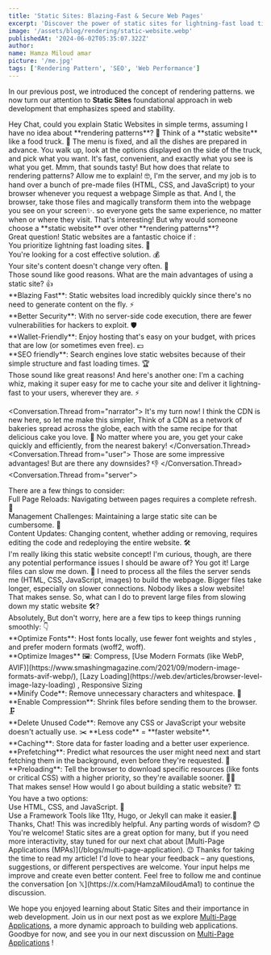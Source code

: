 ```yaml
---
title: 'Static Sites: Blazing-Fast & Secure Web Pages'
excerpt: 'Discover the power of static sites for lightning-fast load times, enhanced security, and SEO-friendly websites. Learn how they work and when to use them.'
image: '/assets/blog/rendering/static-website.webp'
publishedAt: '2024-06-02T05:35:07.322Z'
author:
name: Hamza Miloud amar
picture: '/me.jpg'
tags: ['Rendering Pattern', 'SEO', 'Web Performance']
---
```


In our previous post, we introduced the concept of rendering patterns. we now turn our attention to **Static Sites** foundational approach in web development that emphasizes speed and stability.

<Conversation>
  <Conversation.Thread from="user">
   Hey Chat, could you explain Static Websites in simple terms, assuming I have no idea about **rendering patterns**? 🤔
  </Conversation.Thread>
  <Conversation.Thread from="narrator">
    Think of a **static website** like a food truck. 🚚 The menu is fixed, and all the dishes are prepared in advance. You walk up, look at the options displayed on the side of the truck, and pick what you want. It's fast, convenient, and exactly what you see is what you get.
  </Conversation.Thread>
    <Conversation.Thread from="user">
    Mmm, that sounds tasty! But how does that relate to rendering patterns?
  </Conversation.Thread>
  <Conversation.Thread from="server">
    Allow me to explain! 🤓, I'm the server, and my job is to hand over a bunch of pre-made files (HTML, CSS, and JavaScript) to your browser whenever you request a webpage Simple as that. 
  </Conversation.Thread>
  <Conversation.Thread from="browser">
    And I, the browser, take those files and magically transform them
    into the webpage you see on your screen✨. so everyone gets the same experience, no matter when or
    where they visit.
  </Conversation.Thread>
  <Conversation.Thread from="user">
    That's interesting! But why would someone choose a **static website** over other **rendering patterns**?
  </Conversation.Thread>
  <Conversation.Thread from="server">
    <div>
      Great question! Static websites are a fantastic choice if :
    </div>
    <div> You prioritize lightning fast loading sites. 🚀 </div>
    <div> You're looking for a cost effective solution. 💰 </div>
    <div>Your site's content doesn't change very often. 📰 </div>
  </Conversation.Thread>
  <Conversation.Thread from="user">
    Those sound like good reasons. What are the main advantages of
    using a static site? 👍
  </Conversation.Thread>
  <Conversation.Thread from="server">
      <div> 
          **Blazing Fast**: Static
          websites load incredibly quickly since there's no need to generate
          content on the fly. ⚡ 
      </div>
      <div> 
          **Better Security**: With no server-side
          code execution, there are fewer vulnerabilities for hackers to
          exploit. 🛡️ 
      </div>
      <div> 
          **Wallet-Friendly**: Enjoy hosting that's easy on your budget, with prices that are low (or sometimes even free). 💵 
      </div>
      <div>
          **SEO friendly**: Search engines love static websites because of their simple structure and
          fast loading times. 🏆
      </div>
  </Conversation.Thread>
  <Conversation.Thread from="cdn">
  <div>
 Those sound like great reasons! And here's another one: I'm a caching whiz, making it super easy for me to cache your site and deliver it lightning-fast to your users, wherever they are. ⚡
  </div>
</Conversation.Thread>

<Conversation.Thread from="narrator">
  It's my turn now! I think the CDN is new here, so let me make this
  simpler, Think of a CDN as a network of bakeries spread across the
  globe, each with the same recipe for that delicious cake you love.
  🍰 No matter where you are, you get your cake quickly and
  efficiently, from the nearest bakery!
</Conversation.Thread>
<Conversation.Thread from="user">
  Those are some impressive advantages! But are there any downsides?
  👎
</Conversation.Thread>
<Conversation.Thread from="server">
  <div>There are a few things to consider: </div>
  <div>
    Full Page Reloads: Navigating between pages requires a complete
    refresh. 🔄
  </div>
  <div>
    Management Challenges: Maintaining a large static site can be
    cumbersome. 🤯
  </div>
  <div>
    Content Updates: Changing content, whether adding or removing,
    requires editing the code and redeploying the entire website. 🛠️
  </div>
</Conversation.Thread>
<Conversation.Thread from="user">
  I'm really liking this static website concept! I'm curious, though,
  are there any potential performance issues I should be aware of?
</Conversation.Thread>
<Conversation.Thread from="browser">
  You got it! Large files can slow me down. 🐌 I need to process all
  the files the server sends me (HTML, CSS, JavaScript, images) to
  build the webpage. Bigger files take longer, especially on slower
  connections. Nobody likes a slow website!
</Conversation.Thread>
<Conversation.Thread from="user">
  <div id="static-site-enhancement">
    That makes sense. So, what can I do to prevent large files from
    slowing down my static website 🛠️?
  </div>
</Conversation.Thread>
<Conversation.Thread from="browser">
  <div>
    Absolutely, But don't worry, here are a few tips to keep things
    running smoothly: 👇
  </div>
  <div>
    **Optimize Fonts**: Host fonts locally, use fewer font weights and
    styles , and prefer modern formats (woff2, woff).
  </div>
  <div>
    **Optimize Images** 🖼️: Compress, [Use Modern Formats (like WebP,
    AVIF)](https://www.smashingmagazine.com/2021/09/modern-image-formats-avif-webp/),
    [Lazy
    Loading](https://web.dev/articles/browser-level-image-lazy-loading)
    , Responsive Sizing
  </div>
  <div>
    **Minify Code**: Remove unnecessary characters and whitespace. 🧹
  </div>
  <div>
    **Enable Compression**: Shrink files before sending them to the
    browser. 🗜️
  </div>
  <div>
    **Delete Unused Code**: Remove any CSS or JavaScript your website
    doesn't actually use. ✂️ **Less code** = **faster website**.
  </div>
  <div>
    **Caching**: Store data for faster loading and a better user
    experience.
  </div>
  <div>
    **Prefetching**: Predict what resources the user might need next
    and start fetching them in the background, even before they're
    requested. 🚀
  </div>
  <div>
    **Preloading**: Tell the browser to download specific resources
    (like fonts or critical CSS) with a higher priority, so they're
    available sooner. 🏃‍♂️
  </div>
</Conversation.Thread>
<Conversation.Thread from="user">
  That makes sense! How would I go about building a static website? 🏗️
</Conversation.Thread>
<Conversation.Thread from="server">
  <div> You have a two options: </div>
  <div> Use HTML, CSS, and JavaScript. 💪 </div>
  <div>
    Use a Framework Tools like 11ty, Hugo, or Jekyll can make it
    easier.🧰
  </div>
</Conversation.Thread>
<Conversation.Thread from="user">
  Thanks, Chat! This was incredibly helpful. Any parting words of
  wisdom? 😊
</Conversation.Thread>
<Conversation.Thread from="server">
  You're welcome! Static sites are a great option for many, but if you
  need more interactivity, stay tuned for our next chat about [Multi-Page Applications (MPAs)](/blogs/multi-page-application). 😉
</Conversation.Thread>
<Conversation.Thread from="me">
  Thanks for taking the time to read my article! I'd love to hear your
  feedback – any questions, suggestions, or different perspectives are
  welcome. Your input helps me improve and create even better content.
  Feel free to follow me and continue the conversation [on
  𝕏](https://x.com/HamzaMiloudAma1) to continue the discussion.
</Conversation.Thread>
</Conversation>

We hope you enjoyed learning about Static Sites and their importance in web development. Join us in our next post as we explore [Multi-Page Applications](/blogs/multi-page-application), a more dynamic approach to building web applications. Goodbye for now, and see you in our next discussion on [Multi-Page Applications](/blogs/multi-page-application) !
